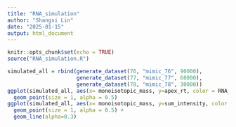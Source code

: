 ```yaml
---
title: "RNA_simulation"
author: "Shangsi Lin"
date: "2025-01-15"
output: html_document
---
```


```r
knitr::opts_chunk$set(echo = TRUE)
source("RNA_simulation.R")
```


```r
simulated_all = rbind(generate_dataset(76, "mimic_76", 90000),
                      generate_dataset(77, "mimic_77", 60000), 
                      generate_dataset(78, "mimic_78", 30000))
ggplot(simulated_all, aes(x= monoisotopic_mass, y=apex_rt, color = RNA_name)) + 
  geom_point(size = 1, alpha = 0.5)
ggplot(simulated_all, aes(x= monoisotopic_mass, y=sum_intensity, color = RNA_name, group=interaction(RNA_name, ladder_type))) + 
  geom_point(size = 1, alpha = 0.5) +
  geom_line(alpha=0.3)
```

